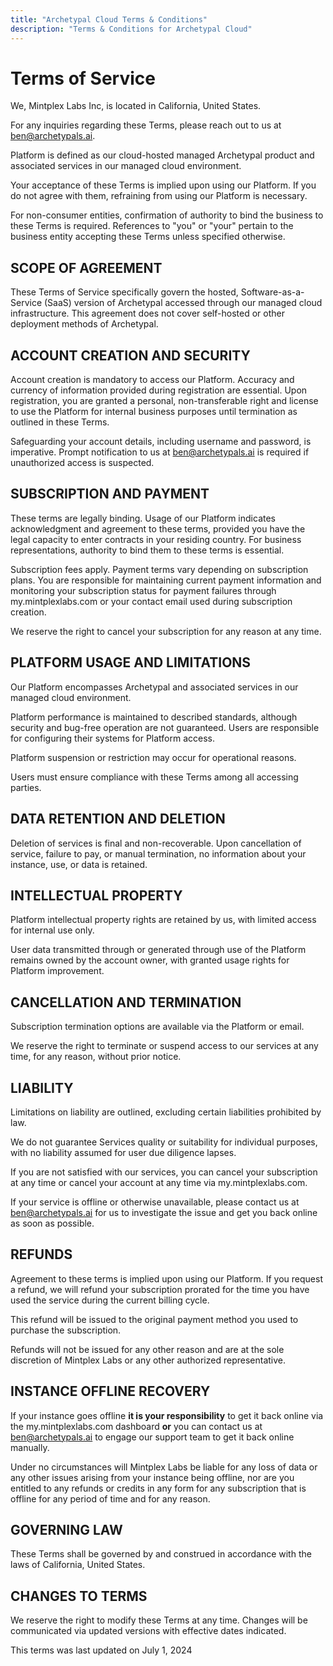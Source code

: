 ```yaml
---
title: "Archetypal Cloud Terms & Conditions"
description: "Terms & Conditions for Archetypal Cloud"
---
```


# Terms of Service

We, Mintplex Labs Inc, is located in California, United States.

For any inquiries regarding these Terms, please reach out to us at ben@archetypals.ai.

Platform is defined as our cloud-hosted managed Archetypal product and associated services in our managed cloud environment.

Your acceptance of these Terms is implied upon using our Platform. If you do not agree with them, refraining from using our Platform is necessary.

For non-consumer entities, confirmation of authority to bind the business to these Terms is required. References to "you" or "your" pertain to the business entity accepting these Terms unless specified otherwise.

## SCOPE OF AGREEMENT

These Terms of Service specifically govern the hosted, Software-as-a-Service (SaaS) version of Archetypal accessed through our managed cloud infrastructure. This agreement does not cover self-hosted or other deployment methods of Archetypal.

## ACCOUNT CREATION AND SECURITY

Account creation is mandatory to access our Platform. Accuracy and currency of information provided during registration are essential. Upon registration, you are granted a personal, non-transferable right and license to use the Platform for internal business purposes until termination as outlined in these Terms.

Safeguarding your account details, including username and password, is imperative. Prompt notification to us at ben@archetypals.ai is required if unauthorized access is suspected.

## SUBSCRIPTION AND PAYMENT

These terms are legally binding. Usage of our Platform indicates acknowledgment and agreement to these terms, provided you have the legal capacity to enter contracts in your residing country. For business representations, authority to bind them to these terms is essential.

Subscription fees apply. Payment terms vary depending on subscription plans. You are responsible for maintaining current payment information and monitoring your subscription status for payment failures through my.mintplexlabs.com or your contact email used during subscription creation.

We reserve the right to cancel your subscription for any reason at any time.

## PLATFORM USAGE AND LIMITATIONS

Our Platform encompasses Archetypal and associated services in our managed cloud environment.

Platform performance is maintained to described standards, although security and bug-free operation are not guaranteed. Users are responsible for configuring their systems for Platform access.

Platform suspension or restriction may occur for operational reasons.

Users must ensure compliance with these Terms among all accessing parties.

## DATA RETENTION AND DELETION

Deletion of services is final and non-recoverable. Upon cancellation of service, failure to pay, or manual termination, no information about your instance, use, or data is retained.

## INTELLECTUAL PROPERTY

Platform intellectual property rights are retained by us, with limited access for internal use only.

User data transmitted through or generated through use of the Platform remains owned by the account owner, with granted usage rights for Platform improvement.

## CANCELLATION AND TERMINATION

Subscription termination options are available via the Platform or email.

We reserve the right to terminate or suspend access to our services at any time, for any reason, without prior notice.

## LIABILITY

Limitations on liability are outlined, excluding certain liabilities prohibited by law.

We do not guarantee Services quality or suitability for individual purposes, with no liability assumed for user due diligence lapses.

If you are not satisfied with our services, you can cancel your subscription at any time or cancel your account at any time via my.mintplexlabs.com.

If your service is offline or otherwise unavailable, please contact us at ben@archetypals.ai for us to investigate the issue and get you back online as soon as possible.

## REFUNDS

Agreement to these terms is implied upon using our Platform. If you request a refund, we will refund your subscription prorated for the time you have used the service during the current billing cycle.

This refund will be issued to the original payment method you used to purchase the subscription.

Refunds will not be issued for any other reason and are at the sole discretion of Mintplex Labs or any other authorized representative.

## INSTANCE OFFLINE RECOVERY

If your instance goes offline **it is your responsibility** to get it back online via the my.mintplexlabs.com dashboard **or** you can contact us at ben@archetypals.ai to engage our support team to get it back online manually.

Under no circumstances will Mintplex Labs be liable for any loss of data or any other issues arising from your instance being offline, nor are you entitled to any refunds or credits in any form for any subscription that is offline for any period of time and for any reason.

## GOVERNING LAW

These Terms shall be governed by and construed in accordance with the laws of California, United States.

## CHANGES TO TERMS

We reserve the right to modify these Terms at any time. Changes will be communicated via updated versions with effective dates indicated.

This terms was last updated on July 1, 2024
